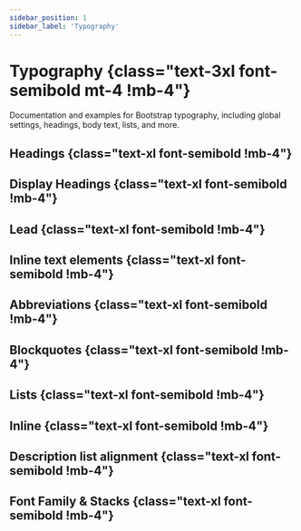```yaml
---
sidebar_position: 1
sidebar_label: 'Typography'
---
```


# Typography {class="text-3xl font-semibold mt-4 !mb-4"}

Documentation and examples for Bootstrap typography, including global settings, headings, body text, lists, and more.

## Headings {class="text-xl font-semibold !mb-4"}

<Headings />

## Display Headings {class="text-xl font-semibold !mb-4"}

<DisplayHeadings />

## Lead {class="text-xl font-semibold !mb-4"}

<Lead />

## Inline text elements {class="text-xl font-semibold !mb-4"}

<InlineTextElements />

## Abbreviations {class="text-xl font-semibold !mb-4"}

<Abbreviations />

## Blockquotes {class="text-xl font-semibold !mb-4"}

<Blockquotes />

## Lists {class="text-xl font-semibold !mb-4"}

<Lists />

## Inline {class="text-xl font-semibold !mb-4"}

<ListInline />

## Description list alignment {class="text-xl font-semibold !mb-4"}

<DescriptionListAlignment />

## Font Family & Stacks {class="text-xl font-semibold !mb-4"}

<FontFamilyStacks />
